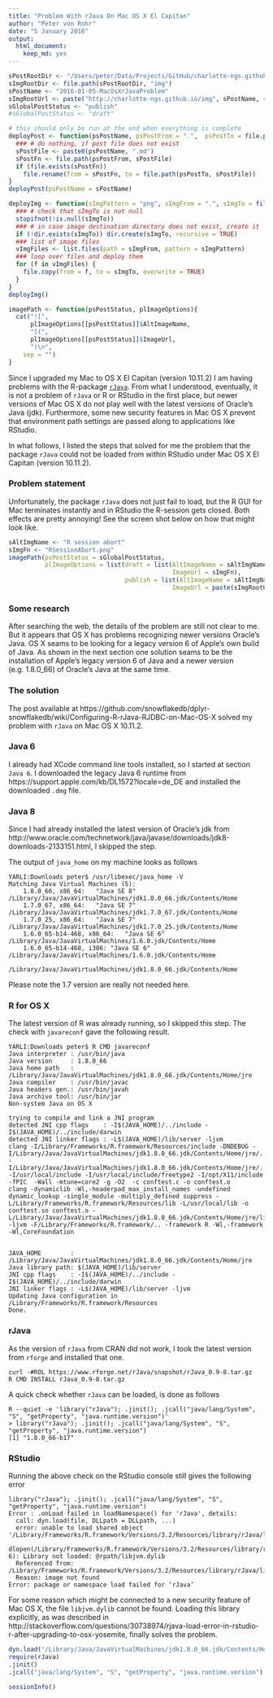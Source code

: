 ```yaml
---
title: "Problem With rJava On Mac OS X El Capitan"
author: "Peter von Rohr"
date: "5 January 2016"
output: 
  html_document: 
    keep_md: yes
---
```


```r
sPostRootDir <- "/Users/peter/Data/Projects/GitHub/charlotte-ngs.github.io"
sImgRootDir <- file.path(sPostRootDir, "img")
sPostName <- "2016-01-05-MacOsXrJavaProblem"
sImgRootUrl <- paste("http://charlotte-ngs.github.io/img", sPostName, sep = "/")
sGlobalPostStatus <- "publish"
#sGlobalPostStatus <- "draft"

```


```r
# this should only be run at the end when everything is complete
deployPost <- function(psPostName, psPostFrom = ".",  psPostTo = file.path(sPostRootDir,"_posts")) {
  ### # do nothing, if post file does not exist
  sPostFile <- paste0(psPostName, ".md")
  sPostFn <- file.path(psPostFrom, sPostFile)
  if (file.exists(sPostFn))
    file.rename(from = sPostFn, to = file.path(psPostTo, sPostFile))
}
deployPost(psPostName = sPostName)
```

```r
deployImg <- function(sImgPattern = "png", sImgFrom = ".", sImgTo = file.path(sImgRootDir,sPostName)) {
  ### # check that sImgTo is not null
  stopifnot(!is.null(sImgTo))
  ### # in case image destination directory does not exist, create it
  if (!dir.exists(sImgTo)) dir.create(sImgTo, recursive = TRUE)
  ### list of image files
  vImgFiles <- list.files(path = sImgFrom, pattern = sImgPattern)
  ### loop over files and deploy them
  for (f in vImgFiles) {
    file.copy(from = f, to = sImgTo, overwrite = TRUE)
  }
}
deployImg()
```


```r
imagePath <- function(psPostStatus, plImageOptions){
  cat("![", 
      plImageOptions[[psPostStatus]]$AltImageName, 
      "](",
      plImageOptions[[psPostStatus]]$ImageUrl, 
      ")\n",
    sep = "")
}
```

Since I upgraded my Mac to OS X El Capitan (version 10.11.2) I am having problems with the R-package [`rJava`](https://www.rforge.net/rJava). From what I understood, eventually, it is not a problem of `rJava` or R or RStudio in the first place, but newer versions of Mac OS X do not play well with the latest versions of Oracle's Java (jdk). Furthermore, some new security features in Mac OS X prevent that environment path settings are passed along to applications like RStudio. 

In what follows, I listed the steps that solved for me the problem that the package `rJava` could not be loaded from within RStudio under Mac OS X El Capitan (version 10.11.2). 

### Problem statement
Unfortunately, the package `rJava` does not just fail to load, but the R GUI for Mac terminates instantly and in RStudio the R-session gets closed. Both effects are pretty annoying! See the screen shot below on how that might look like.

```r
sAltImgName <- "R session abort"
sImgFn <- "RSessionAbort.png"
imagePath(psPostStatus = sGlobalPostStatus,
          plImageOptions = list(draft = list(AltImageName = sAltImgName, 
                                             ImageUrl = sImgFn),
                                publish = list(AltImageName = sAltImgName, 
                                             ImageUrl = paste(sImgRootUrl, sImgFn, sep = "/"))))
```

### Some research
After searching the web, the details of the problem are still not clear to me. But it appears that OS X has problems recognizing newer versions Oracle's Java. OS X seams to be looking for a legacy version 6 of Apple's own build of Java. As shown in the next section one solution seams to be the installation of Apple's legacy version 6 of Java and a newer version (e.g. 1.8.0_66) of Oracle's Java at the same time. 

### The solution
The post available at https://github.com/snowflakedb/dplyr-snowflakedb/wiki/Configuring-R-rJava-RJDBC-on-Mac-OS-X solved my problem with `rJava` on Mac OS X 10.11.2. 

### Java 6
I already had XCode command line tools installed, so I started at section `Java 6`. I downloaded the legacy Java 6 runtime from https://support.apple.com/kb/DL1572?locale=de_DE and installed the downloaded `.dmg` file.

### Java 8
Since I had already installed the latest version of Oracle's jdk from http://www.oracle.com/technetwork/java/javase/downloads/jdk8-downloads-2133151.html, I skipped the step.

The output of `java_home` on my machine looks as follows

```
YARLI:Downloads peter$ /usr/libexec/java_home -V
Matching Java Virtual Machines (5):
    1.8.0_66, x86_64:	"Java SE 8"	/Library/Java/JavaVirtualMachines/jdk1.8.0_66.jdk/Contents/Home
    1.7.0_67, x86_64:	"Java SE 7"	/Library/Java/JavaVirtualMachines/jdk1.7.0_67.jdk/Contents/Home
    1.7.0_25, x86_64:	"Java SE 7"	/Library/Java/JavaVirtualMachines/jdk1.7.0_25.jdk/Contents/Home
    1.6.0_65-b14-468, x86_64:	"Java SE 6"	/Library/Java/JavaVirtualMachines/1.6.0.jdk/Contents/Home
    1.6.0_65-b14-468, i386:	"Java SE 6"	/Library/Java/JavaVirtualMachines/1.6.0.jdk/Contents/Home

/Library/Java/JavaVirtualMachines/jdk1.8.0_66.jdk/Contents/Home
```

Please note the 1.7 version are really not needed here.

### R for OS X
The latest version of R was already running, so I skipped this step. The check with `javareconf` gave the following result.

```
YARLI:Downloads peter$ R CMD javareconf
Java interpreter : /usr/bin/java
Java version     : 1.8.0_66
Java home path   : /Library/Java/JavaVirtualMachines/jdk1.8.0_66.jdk/Contents/Home/jre
Java compiler    : /usr/bin/javac
Java headers gen.: /usr/bin/javah
Java archive tool: /usr/bin/jar
Non-system Java on OS X

trying to compile and link a JNI program 
detected JNI cpp flags    : -I$(JAVA_HOME)/../include -I$(JAVA_HOME)/../include/darwin
detected JNI linker flags : -L$(JAVA_HOME)/lib/server -ljvm
clang -I/Library/Frameworks/R.framework/Resources/include -DNDEBUG -I/Library/Java/JavaVirtualMachines/jdk1.8.0_66.jdk/Contents/Home/jre/../include -I/Library/Java/JavaVirtualMachines/jdk1.8.0_66.jdk/Contents/Home/jre/../include/darwin -I/usr/local/include -I/usr/local/include/freetype2 -I/opt/X11/include    -fPIC  -Wall -mtune=core2 -g -O2  -c conftest.c -o conftest.o
clang -dynamiclib -Wl,-headerpad_max_install_names -undefined dynamic_lookup -single_module -multiply_defined suppress -L/Library/Frameworks/R.framework/Resources/lib -L/usr/local/lib -o conftest.so conftest.o -L/Library/Java/JavaVirtualMachines/jdk1.8.0_66.jdk/Contents/Home/jre/lib/server -ljvm -F/Library/Frameworks/R.framework/.. -framework R -Wl,-framework -Wl,CoreFoundation


JAVA_HOME        : /Library/Java/JavaVirtualMachines/jdk1.8.0_66.jdk/Contents/Home/jre
Java library path: $(JAVA_HOME)/lib/server
JNI cpp flags    : -I$(JAVA_HOME)/../include -I$(JAVA_HOME)/../include/darwin
JNI linker flags : -L$(JAVA_HOME)/lib/server -ljvm
Updating Java configuration in /Library/Frameworks/R.framework/Resources
Done.
```

### rJava
As the version of `rJava` from CRAN did not work, I took the latest version from `rforge` and installed that one.

```
curl -#ROL https://www.rforge.net/rJava/snapshot/rJava_0.9-8.tar.gz
R CMD INSTALL rJava_0.9-8.tar.gz
```

A quick check whether `rJava` can be loaded, is done as follows

```
R --quiet -e 'library("rJava"); .jinit(); .jcall("java/lang/System", "S", "getProperty", "java.runtime.version")'
> library("rJava"); .jinit(); .jcall("java/lang/System", "S", "getProperty", "java.runtime.version")
[1] "1.8.0_66-b17"
```

### RStudio
Running the above check on the RStudio console still gives the following error

```
library("rJava"); .jinit(); .jcall("java/lang/System", "S", "getProperty", "java.runtime.version")
Error : .onLoad failed in loadNamespace() for 'rJava', details:
  call: dyn.load(file, DLLpath = DLLpath, ...)
  error: unable to load shared object '/Library/Frameworks/R.framework/Versions/3.2/Resources/library/rJava/libs/rJava.so':
  dlopen(/Library/Frameworks/R.framework/Versions/3.2/Resources/library/rJava/libs/rJava.so, 6): Library not loaded: @rpath/libjvm.dylib
  Referenced from: /Library/Frameworks/R.framework/Versions/3.2/Resources/library/rJava/libs/rJava.so
  Reason: image not found
Error: package or namespace load failed for ‘rJava’
```

For some reason which might be connected to a new security feature of Mac OS X, the file `libjvm.dylib` cannot be found. Loading this library explicitly, as was described in http://stackoverflow.com/questions/30738974/rjava-load-error-in-rstudio-r-after-upgrading-to-osx-yosemite, finally solves the problem. 

```r
dyn.load('/Library/Java/JavaVirtualMachines/jdk1.8.0_66.jdk/Contents/Home/jre/lib/server/libjvm.dylib')
require(rJava)
.jinit()
.jcall("java/lang/System", "S", "getProperty", "java.runtime.version")
```

```r
sessionInfo()
```



